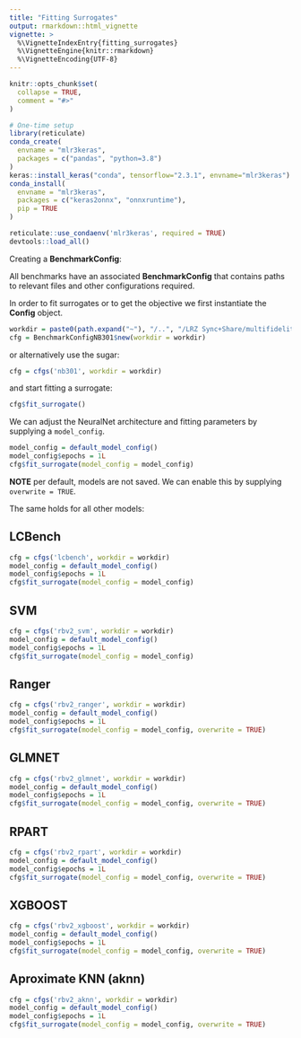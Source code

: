 ```yaml
---
title: "Fitting Surrogates"
output: rmarkdown::html_vignette
vignette: >
  %\VignetteIndexEntry{fitting_surrogates}
  %\VignetteEngine{knitr::rmarkdown}
  %\VignetteEncoding{UTF-8}
---
```


```r
knitr::opts_chunk$set(
  collapse = TRUE,
  comment = "#>"
)
```


```r
# One-time setup 
library(reticulate)
conda_create(
  envname = "mlr3keras",
  packages = c("pandas", "python=3.8")
)
keras::install_keras("conda", tensorflow="2.3.1", envname="mlr3keras")
conda_install(
  envname = "mlr3keras",
  packages = c("keras2onnx", "onnxruntime"),
  pip = TRUE
)
```

```r
reticulate::use_condaenv('mlr3keras', required = TRUE)
devtools::load_all()
```


Creating a **BenchmarkConfig**:

All benchmarks have an associated **BenchmarkConfig** that contains paths to relevant files and other configurations required.

In order to fit surrogates or to get the objective we first instantiate the **Config** object.

```r
workdir = paste0(path.expand("~"), "/..", "/LRZ Sync+Share/multifidelity_data/")
cfg = BenchmarkConfigNB301$new(workdir = workdir)
```

or alternatively use the sugar:

```r
cfg = cfgs('nb301', workdir = workdir)
```

and start fitting a surrogate:

```r
cfg$fit_surrogate()
```

We can adjust the NeuralNet architecture and fitting parameters by supplying a `model_config`.

```r
model_config = default_model_config()
model_config$epochs = 1L
cfg$fit_surrogate(model_config = model_config)
```

**NOTE** per default, models are not saved. We can enable this by supplying `overwrite = TRUE`.

The same holds for all other models:



## LCBench

```r
cfg = cfgs('lcbench', workdir = workdir)
model_config = default_model_config()
model_config$epochs = 1L
cfg$fit_surrogate(model_config = model_config)
```


## SVM

```r
cfg = cfgs('rbv2_svm', workdir = workdir)
model_config = default_model_config()
model_config$epochs = 1L
cfg$fit_surrogate(model_config = model_config)
```

## Ranger

```r
cfg = cfgs('rbv2_ranger', workdir = workdir)
model_config = default_model_config()
model_config$epochs = 1L
cfg$fit_surrogate(model_config = model_config, overwrite = TRUE)
```

## GLMNET

```r
cfg = cfgs('rbv2_glmnet', workdir = workdir)
model_config = default_model_config()
model_config$epochs = 1L
cfg$fit_surrogate(model_config = model_config, overwrite = TRUE)
```

## RPART

```r
cfg = cfgs('rbv2_rpart', workdir = workdir)
model_config = default_model_config()
model_config$epochs = 1L
cfg$fit_surrogate(model_config = model_config, overwrite = TRUE)
```

## XGBOOST

```r
cfg = cfgs('rbv2_xgboost', workdir = workdir)
model_config = default_model_config()
model_config$epochs = 1L
cfg$fit_surrogate(model_config = model_config, overwrite = TRUE)
```


## Aproximate KNN (aknn)

```r
cfg = cfgs('rbv2_aknn', workdir = workdir)
model_config = default_model_config()
model_config$epochs = 1L
cfg$fit_surrogate(model_config = model_config, overwrite = TRUE)
```
